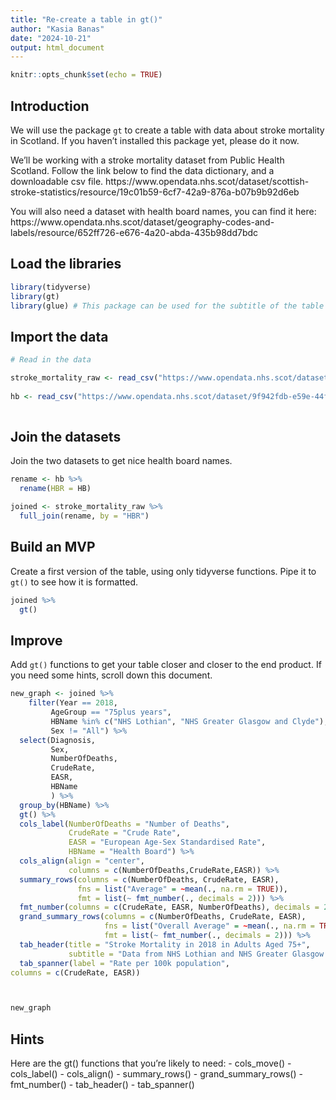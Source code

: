 ```yaml
---
title: "Re-create a table in gt()"
author: "Kasia Banas"
date: "2024-10-21"
output: html_document
---
```


```r
knitr::opts_chunk$set(echo = TRUE)
```

## Introduction

We will use the package `gt` to create a table with data about stroke mortality in Scotland. If you haven't installed this package yet, please do it now.

We'll be working with a stroke mortality dataset from Public Health Scotland. Follow the link below to find the data dictionary, and a downloadable csv file. https://www.opendata.nhs.scot/dataset/scottish-stroke-statistics/resource/19c01b59-6cf7-42a9-876a-b07b9b92d6eb

You will also need a dataset with health board names, you can find it here: https://www.opendata.nhs.scot/dataset/geography-codes-and-labels/resource/652ff726-e676-4a20-abda-435b98dd7bdc

## Load the libraries
```r
library(tidyverse)  
library(gt) 
library(glue) # This package can be used for the subtitle of the table
```

## Import the data
```r
# Read in the data

stroke_mortality_raw <- read_csv("https://www.opendata.nhs.scot/dataset/f5dcf382-e6ca-49f6-b807-4f9cc29555bc/resource/19c01b59-6cf7-42a9-876a-b07b9b92d6eb/download/stroke_mortalitybyhbr.csv")
 
hb <- read_csv("https://www.opendata.nhs.scot/dataset/9f942fdb-e59e-44f5-b534-d6e17229cc7b/resource/652ff726-e676-4a20-abda-435b98dd7bdc/download/hb14_hb19.csv")
 
```

## Join the datasets
Join the two datasets to get nice health board names.

```r
rename <- hb %>% 
  rename(HBR = HB)

joined <- stroke_mortality_raw %>% 
  full_join(rename, by = "HBR")
```


## Build an MVP
Create a first version of the table, using only tidyverse functions. Pipe it to `gt()` to see how it is formatted.

```r
joined %>% 
  gt()
```


## Improve
Add `gt()` functions to get your table closer and closer to the end product. 
If you need some hints, scroll down this document. 

```r
new_graph <- joined %>%
    filter(Year == 2018, 
         AgeGroup == "75plus years",
         HBName %in% c("NHS Lothian", "NHS Greater Glasgow and Clyde"),
         Sex != "All") %>% 
  select(Diagnosis,
         Sex,
         NumberOfDeaths,
         CrudeRate,
         EASR,
         HBName
         ) %>% 
  group_by(HBName) %>% 
  gt() %>% 
  cols_label(NumberOfDeaths = "Number of Deaths", 
             CrudeRate = "Crude Rate",
             EASR = "European Age-Sex Standardised Rate",
             HBName = "Health Board") %>% 
  cols_align(align = "center",
             columns = c(NumberOfDeaths,CrudeRate,EASR)) %>% 
  summary_rows(columns = c(NumberOfDeaths, CrudeRate, EASR), 
               fns = list("Average" = ~mean(., na.rm = TRUE)),
               fmt = list(~ fmt_number(., decimals = 2))) %>% 
  fmt_number(columns = c(CrudeRate, EASR, NumberOfDeaths), decimals = 2) %>% 
  grand_summary_rows(columns = c(NumberOfDeaths, CrudeRate, EASR), 
                     fns = list("Overall Average" = ~mean(., na.rm = TRUE)),
                     fmt = list(~ fmt_number(., decimals = 2))) %>% 
  tab_header(title = "Stroke Mortality in 2018 in Adults Aged 75+",
             subtitle = "Data from NHS Lothian and NHS Greater Glasgow and Clyde") %>% 
  tab_spanner(label = "Rate per 100k population",
columns = c(CrudeRate, EASR))



new_graph
```



















## Hints

Here are the gt() functions that you're likely to need:
- cols_move()
- cols_label()
- cols_align()
- summary_rows()
- grand_summary_rows()
- fmt_number()
- tab_header()
- tab_spanner()





